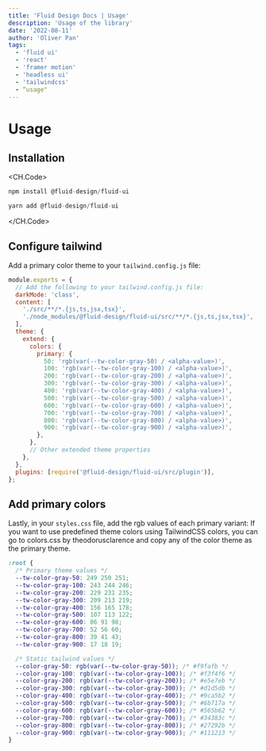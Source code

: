 ```yaml
---
title: 'Fluid Design Docs | Usage'
description: 'Usage of the library'
date: '2022-08-11'
author: 'Oliver Pan'
tags:
  - 'fluid ui'
  - 'react'
  - 'framer motion'
  - 'headless ui'
  - 'tailwindcss'
  - “usage"
---
```


# Usage

## Installation

<CH.Code>
    
```js npm 
npm install @fluid-design/fluid-ui
```

```js yarn
yarn add @fluid-design/fluid-ui
```

</CH.Code>

## Configure tailwind

Add a primary color theme to your `tailwind.config.js` file:

```js tailwind.config.js
module.exports = {
  // Add the following to your tailwind.config.js file:
  darkMode: 'class',
  content: [
    './src/**/*.{js,ts,jsx,tsx}',
    './node_modules/@fluid-design/fluid-ui/src/**/*.{js,ts,jsx,tsx}',
  ],
  theme: {
    extend: {
      colors: {
        primary: {
          50: 'rgb(var(--tw-color-gray-50) / <alpha-value>)',
          100: 'rgb(var(--tw-color-gray-100) / <alpha-value>)',
          200: 'rgb(var(--tw-color-gray-200) / <alpha-value>)',
          300: 'rgb(var(--tw-color-gray-300) / <alpha-value>)',
          400: 'rgb(var(--tw-color-gray-400) / <alpha-value>)',
          500: 'rgb(var(--tw-color-gray-500) / <alpha-value>)',
          600: 'rgb(var(--tw-color-gray-600) / <alpha-value>)',
          700: 'rgb(var(--tw-color-gray-700) / <alpha-value>)',
          800: 'rgb(var(--tw-color-gray-800) / <alpha-value>)',
          900: 'rgb(var(--tw-color-gray-900) / <alpha-value>)',
        },
      },
      // Other extended theme properties
    },
  },
  plugins: [require('@fluid-design/fluid-ui/src/plugin')],
};
```

## Add primary colors

Lastly, in your `styles.css` file, add the rgb values of each primary variant:
If you want to use predefined theme colors using TailwindCSS colors,
you can go to <ExternalLink href='https://github.com/theodorusclarence/ts-nextjs-tailwind-starter/blob/main/src/styles/colors.css'>colors.css</ExternalLink>
by <ExternalLink href="https://github.com/theodorusclarence">theodorusclarence</ExternalLink>
and copy any of the color theme as the primary theme.

```css styles.css
:root {
  /* Primary theme values */
  --tw-color-gray-50: 249 250 251;
  --tw-color-gray-100: 243 244 246;
  --tw-color-gray-200: 229 231 235;
  --tw-color-gray-300: 209 213 219;
  --tw-color-gray-400: 156 165 178;
  --tw-color-gray-500: 107 113 122;
  --tw-color-gray-600: 86 91 98;
  --tw-color-gray-700: 52 56 60;
  --tw-color-gray-800: 39 41 43;
  --tw-color-gray-900: 17 18 19;

  /* Static tailwind values */
  --color-gray-50: rgb(var(--tw-color-gray-50)); /* #f9fafb */
  --color-gray-100: rgb(var(--tw-color-gray-100)); /* #f3f4f6 */
  --color-gray-200: rgb(var(--tw-color-gray-200)); /* #e5e7eb */
  --color-gray-300: rgb(var(--tw-color-gray-300)); /* #d1d5db */
  --color-gray-400: rgb(var(--tw-color-gray-400)); /* #9ca5b2 */
  --color-gray-500: rgb(var(--tw-color-gray-500)); /* #6b717a */
  --color-gray-600: rgb(var(--tw-color-gray-600)); /* #565b62 */
  --color-gray-700: rgb(var(--tw-color-gray-700)); /* #34383c */
  --color-gray-800: rgb(var(--tw-color-gray-800)); /* #27292b */
  --color-gray-900: rgb(var(--tw-color-gray-900)); /* #111213 */
}
```
